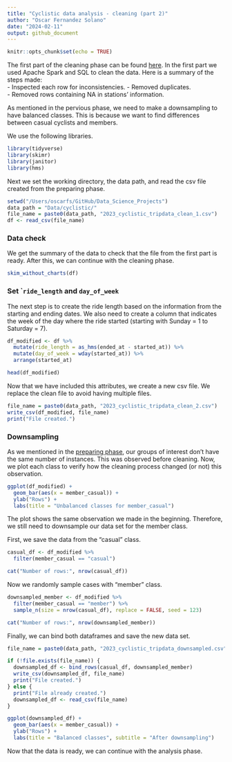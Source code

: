 ```yaml
---
title: "Cyclistic data analysis - cleaning (part 2)"
author: "Oscar Fernandez Solano"
date: "2024-02-11"
output: github_document
---
```


```r
knitr::opts_chunk$set(echo = TRUE)
```

The first part of the cleaning phase can be found [here](https://github.com/OscarFernandezMX). In the first part we used Apache Spark and SQL to clean the data. Here is a summary of the steps made:  
- Inspected each row for inconsistencies. 
- Removed duplicates.  
- Removed rows containing NA in stations' information.  

As mentioned in the pervious phase, we need to make a downsampling to have balanced classes. This is because we want to find differences between casual cyclists and members.

We use the following libraries.
```r
library(tidyverse)
library(skimr)
library(janitor)
library(hms)
```

Next we set the working directory, the data path, and read the csv file created from the preparing phase.
```r
setwd("/Users/oscarfs/GitHub/Data_Science_Projects")
data_path = "Data/cyclistic/"
file_name = paste0(data_path, "2023_cyclistic_tripdata_clean_1.csv")
df <- read_csv(file_name)
```

### Data check

We get the summary of the data to check that the file from the first part is ready. After this, we can continue with the cleaning phase.
```r
skim_without_charts(df)
```

### Set ``ride_length` and `day_of_week`

The next step is to create the ride length based on the information from the starting and ending dates. We also need to create a column that indicates the week of the day where the ride started (starting with Sunday = 1 to Saturday = 7).
```r
df_modified <- df %>%
  mutate(ride_length = as_hms(ended_at - started_at)) %>%
  mutate(day_of_week = wday(started_at)) %>%
  arrange(started_at)

head(df_modified)
```

Now that we have included this attributes, we create a new csv file. We replace the clean file to avoid having multiple files.
```r
file_name = paste0(data_path, "2023_cyclistic_tripdata_clean_2.csv")
write_csv(df_modified, file_name)
print("File created.")
```

### Downsampling

As we mentioned in the [preparing phase](https://github.com/OscarFernandezMX), our groups of interest don't have the same number of instances. This was observed before cleaning. Now, we plot each class to verify how the cleaning process changed (or not) this observation.
```r
ggplot(df_modified) +
  geom_bar(aes(x = member_casual)) +
  ylab("Rows") +
  labs(title = "Unbalanced classes for member_casual")
```
The plot shows the same observation we made in the beginning. Therefore, we still need to downsample our data set for the member class.

First, we save the data from the "casual" class.
```r
casual_df <- df_modified %>%
  filter(member_casual == "casual")

cat("Number of rows:", nrow(casual_df))
```

Now we randomly sample cases with "member" class.
```r
downsampled_member <- df_modified %>%
  filter(member_casual == "member") %>%
  sample_n(size = nrow(casual_df), replace = FALSE, seed = 123)

cat("Number of rows:", nrow(downsampled_member))
```

Finally, we can bind both dataframes and save the new data set.
```r
file_name = paste0(data_path, "2023_cyclistic_tripdata_downsampled.csv")

if (!file.exists(file_name)) {
  downsampled_df <- bind_rows(casual_df, downsampled_member)
  write_csv(downsampled_df, file_name)
  print("File created.")
} else {
  print("File already created.")
  downsampled_df <- read_csv(file_name)
}
```


```r
ggplot(downsampled_df) +
  geom_bar(aes(x = member_casual)) +
  ylab("Rows") +
  labs(title = "Balanced classes", subtitle = "After downsampling")
```

Now that the data is ready, we can continue with the analysis phase.